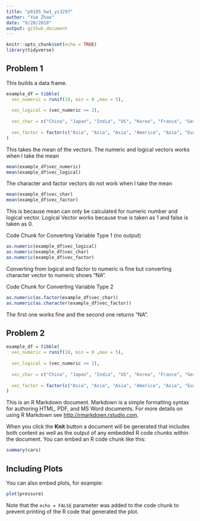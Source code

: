 ```yaml
---
title: "p8105_hw1_yz3297"
author: "Yue Zhao"
date: "9/20/2018"
output: github_document
---
```

```r
knitr::opts_chunk$set(echo = TRUE)
library(tidyverse)
```



## Problem 1
This builds a data frame.
```r
example_df = tibble(
  vec_numeric = runif(10, min = 0 ,max = 5),
  
  vec_logical = (vec_numeric >= 2),
  
  vec_char = c("China", "Japan", "India", "US", "Korea", "France", "Germany", "Qatar", "Brazil", "England"),
  
  vec_factor = factor(c("Asia", "Asia", "Asia", "America", "Asia", "Europe", "Europe", "Asia", "America", "Europe"))
)
```



This takes the mean of the vectors.
The numeric and logical vectors works when I take the mean
```r
mean(example_df$vec_numeric)
mean(example_df$vec_logical)
```


The character and factor vectors do not work when I take the mean
```r
mean(example_df$vec_char)
mean(example_df$vec_factor)
```

This is because mean can only be calculated for numeric number and logical vector. 
Logical Vector works because true is taken as 1 and false is taken as 0.



Code Chunk for Converting Variable Type 1 (no output)
```r
as.numeric(example_df$vec_logical)
as.numeric(example_df$vec_char)
as.numeric(example_df$vec_factor)
```

Converting from logical and factor to numeric is fine but converting character vector to numeric shows "NA".



Code Chunk for Converting Variable Type 2
```r
as.numeric(as.factor(example_df$vec_char))
as.numeric(as.character(example_df$vec_factor))
```

The first one works fine and the second one returns "NA".


## Problem 2

```r
example_df = tibble(
  vec_numeric = runif(10, min = 0 ,max = 5),
  
  vec_logical = (vec_numeric >= 2),
  
  vec_char = c("China", "Japan", "India", "US", "Korea", "France", "Germany", "Qatar", "Brazil", "England"),
  
  vec_factor = factor(c("Asia", "Asia", "Asia", "America", "Asia", "Europe", "Europe", "Asia", "America", "Europe"))
)
```





This is an R Markdown document. Markdown is a simple formatting syntax for authoring HTML, PDF, and MS Word documents. For more details on using R Markdown see <http://rmarkdown.rstudio.com>.

When you click the **Knit** button a document will be generated that includes both content as well as the output of any embedded R code chunks within the document. You can embed an R code chunk like this:

```r
summary(cars)
```

## Including Plots

You can also embed plots, for example:

```r
plot(pressure)
```

Note that the `echo = FALSE` parameter was added to the code chunk to prevent printing of the R code that generated the plot.
